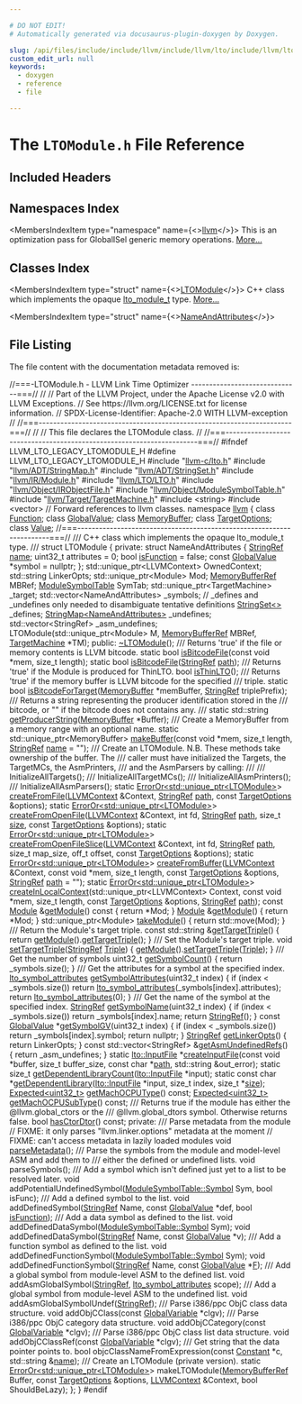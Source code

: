 ```yaml
---

# DO NOT EDIT!
# Automatically generated via docusaurus-plugin-doxygen by Doxygen.

slug: /api/files/include/include/llvm/include/llvm/lto/include/llvm/lto/legacy/ltomodule-h
custom_edit_url: null
keywords:
  - doxygen
  - reference
  - file

---
```





# The `LTOModule.h` File Reference

<DoxygenPage pluginConfig={pluginConfig}>



## Included Headers

<IncludesList>
<IncludesListItem
  filePath="llvm-c/lto.h"
  permalink="/docs/api/files/include/include/llvm-c/lto-h"
  isLocal="true" />
<IncludesListItem
  filePath="llvm/ADT/StringMap.h"
  permalink="/docs/api/files/include/include/llvm/include/llvm/adt/stringmap-h"
  isLocal="true" />
<IncludesListItem
  filePath="llvm/ADT/StringSet.h"
  permalink="/docs/api/files/include/include/llvm/include/llvm/adt/stringset-h"
  isLocal="true" />
<IncludesListItem
  filePath="llvm/IR/Module.h"
  permalink="/docs/api/files/include/include/llvm/include/llvm/ir/module-h"
  isLocal="true" />
<IncludesListItem
  filePath="llvm/LTO/LTO.h"
  permalink="/docs/api/files/include/include/llvm/include/llvm/lto/lto-h"
  isLocal="true" />
<IncludesListItem
  filePath="llvm/Object/IRObjectFile.h"
  permalink="/docs/api/files/include/include/llvm/include/llvm/object/irobjectfile-h"
  isLocal="true" />
<IncludesListItem
  filePath="llvm/Object/ModuleSymbolTable.h"
  permalink="/docs/api/files/include/include/llvm/include/llvm/object/modulesymboltable-h"
  isLocal="true" />
<IncludesListItem
  filePath="llvm/Target/TargetMachine.h"
  permalink="/docs/api/files/include/include/llvm/include/llvm/target/targetmachine-h"
  isLocal="true" />
<IncludesListItem
  filePath="string"
  permalink=""
  isLocal="false" />
<IncludesListItem
  filePath="vector"
  permalink=""
  isLocal="false" />
</IncludesList>

## Namespaces Index

<MembersIndex>

<MembersIndexItem
  type="namespace"
  name={<><a href="/docs/api/namespaces/llvm">llvm</a></>}>
This is an optimization pass for GlobalISel generic memory operations. <a href="/docs/api/namespaces/llvm/#details">More...</a>
</MembersIndexItem>

</MembersIndex>

## Classes Index

<MembersIndex>

<MembersIndexItem
  type="struct"
  name={<><a href="/docs/api/structs/llvm/ltomodule">LTOModule</a></>}>
C++ class which implements the opaque <a href="/docs/api/groups/llvmclto/#ga3ce415fd9e8109d4835461c6de1b9d82">lto&#95;module&#95;t</a> type. <a href="/docs/api/structs/llvm/ltomodule/#details">More...</a>
</MembersIndexItem>

<MembersIndexItem
  type="struct"
  name={<><a href="/docs/api/structs/llvm/ltomodule/nameandattributes">NameAndAttributes</a></>}>
</MembersIndexItem>

</MembersIndex>


## File Listing

The file content with the documentation metadata removed is:

<ProgramListing>

<Link id="l00001" /><CodeLine lineNumber="1"><Highlight kind="comment">//===-LTOModule.h - LLVM Link Time Optimizer ------------------------------===//</Highlight><Highlight kind="normal"></Highlight></CodeLine>
<Link id="l00002" /><CodeLine lineNumber="2"><Highlight kind="normal"></Highlight><Highlight kind="comment">//</Highlight><Highlight kind="normal"></Highlight></CodeLine>
<Link id="l00003" /><CodeLine lineNumber="3"><Highlight kind="normal"></Highlight><Highlight kind="comment">// Part of the LLVM Project, under the Apache License v2.0 with LLVM Exceptions.</Highlight><Highlight kind="normal"></Highlight></CodeLine>
<Link id="l00004" /><CodeLine lineNumber="4"><Highlight kind="normal"></Highlight><Highlight kind="comment">// See https://llvm.org/LICENSE.txt for license information.</Highlight><Highlight kind="normal"></Highlight></CodeLine>
<Link id="l00005" /><CodeLine lineNumber="5"><Highlight kind="normal"></Highlight><Highlight kind="comment">// SPDX-License-Identifier: Apache-2.0 WITH LLVM-exception</Highlight><Highlight kind="normal"></Highlight></CodeLine>
<Link id="l00006" /><CodeLine lineNumber="6"><Highlight kind="normal"></Highlight><Highlight kind="comment">//</Highlight><Highlight kind="normal"></Highlight></CodeLine>
<Link id="l00007" /><CodeLine lineNumber="7"><Highlight kind="normal"></Highlight><Highlight kind="comment">//===----------------------------------------------------------------------===//</Highlight><Highlight kind="normal"></Highlight></CodeLine>
<Link id="l00008" /><CodeLine lineNumber="8"><Highlight kind="normal"></Highlight><Highlight kind="comment">//</Highlight><Highlight kind="normal"></Highlight></CodeLine>
<Link id="l00009" /><CodeLine lineNumber="9"><Highlight kind="normal"></Highlight><Highlight kind="comment">// This file declares the LTOModule class.</Highlight><Highlight kind="normal"></Highlight></CodeLine>
<Link id="l00010" /><CodeLine lineNumber="10"><Highlight kind="normal"></Highlight><Highlight kind="comment">//</Highlight><Highlight kind="normal"></Highlight></CodeLine>
<Link id="l00011" /><CodeLine lineNumber="11"><Highlight kind="normal"></Highlight><Highlight kind="comment">//===----------------------------------------------------------------------===//</Highlight><Highlight kind="normal"></Highlight></CodeLine>
<Link id="l00012" /><CodeLine lineNumber="12"><Highlight kind="normal"></Highlight></CodeLine>
<Link id="l00013" /><CodeLine lineNumber="13"><Highlight kind="normal"></Highlight><Highlight kind="preprocessor">#ifndef LLVM&#95;LTO&#95;LEGACY&#95;LTOMODULE&#95;H</Highlight><Highlight kind="normal"></Highlight></CodeLine>
<Link id="l00014" /><CodeLine lineNumber="14"><Highlight kind="normal"></Highlight><Highlight kind="preprocessor">#define LLVM&#95;LTO&#95;LEGACY&#95;LTOMODULE&#95;H</Highlight><Highlight kind="normal"></Highlight></CodeLine>
<Link id="l00015" /><CodeLine lineNumber="15"><Highlight kind="normal"></Highlight></CodeLine>
<Link id="l00016" /><CodeLine lineNumber="16"><Highlight kind="normal"></Highlight><Highlight kind="preprocessor">#include &quot;<a href="/docs/api/files/include/include/llvm-c/lto-h">llvm-c/lto.h</a>&quot;</Highlight><Highlight kind="normal"></Highlight></CodeLine>
<Link id="l00017" /><CodeLine lineNumber="17"><Highlight kind="normal"></Highlight><Highlight kind="preprocessor">#include &quot;<a href="/docs/api/files/include/include/llvm/include/llvm/adt/stringmap-h">llvm/ADT/StringMap.h</a>&quot;</Highlight><Highlight kind="normal"></Highlight></CodeLine>
<Link id="l00018" /><CodeLine lineNumber="18"><Highlight kind="normal"></Highlight><Highlight kind="preprocessor">#include &quot;<a href="/docs/api/files/include/include/llvm/include/llvm/adt/stringset-h">llvm/ADT/StringSet.h</a>&quot;</Highlight><Highlight kind="normal"></Highlight></CodeLine>
<Link id="l00019" /><CodeLine lineNumber="19"><Highlight kind="normal"></Highlight><Highlight kind="preprocessor">#include &quot;<a href="/docs/api/files/include/include/llvm/include/llvm/ir/module-h">llvm/IR/Module.h</a>&quot;</Highlight><Highlight kind="normal"></Highlight></CodeLine>
<Link id="l00020" /><CodeLine lineNumber="20"><Highlight kind="normal"></Highlight><Highlight kind="preprocessor">#include &quot;<a href="/docs/api/files/include/include/llvm/include/llvm/lto/lto-h">llvm/LTO/LTO.h</a>&quot;</Highlight><Highlight kind="normal"></Highlight></CodeLine>
<Link id="l00021" /><CodeLine lineNumber="21"><Highlight kind="normal"></Highlight><Highlight kind="preprocessor">#include &quot;<a href="/docs/api/files/include/include/llvm/include/llvm/object/irobjectfile-h">llvm/Object/IRObjectFile.h</a>&quot;</Highlight><Highlight kind="normal"></Highlight></CodeLine>
<Link id="l00022" /><CodeLine lineNumber="22"><Highlight kind="normal"></Highlight><Highlight kind="preprocessor">#include &quot;<a href="/docs/api/files/include/include/llvm/include/llvm/object/modulesymboltable-h">llvm/Object/ModuleSymbolTable.h</a>&quot;</Highlight><Highlight kind="normal"></Highlight></CodeLine>
<Link id="l00023" /><CodeLine lineNumber="23"><Highlight kind="normal"></Highlight><Highlight kind="preprocessor">#include &quot;<a href="/docs/api/files/include/include/llvm/include/llvm/target/targetmachine-h">llvm/Target/TargetMachine.h</a>&quot;</Highlight><Highlight kind="normal"></Highlight></CodeLine>
<Link id="l00024" /><CodeLine lineNumber="24"><Highlight kind="normal"></Highlight><Highlight kind="preprocessor">#include &lt;string&gt;</Highlight><Highlight kind="normal"></Highlight></CodeLine>
<Link id="l00025" /><CodeLine lineNumber="25"><Highlight kind="normal"></Highlight><Highlight kind="preprocessor">#include &lt;vector&gt;</Highlight><Highlight kind="normal"></Highlight></CodeLine>
<Link id="l00026" /><CodeLine lineNumber="26"><Highlight kind="normal"></Highlight></CodeLine>
<Link id="l00027" /><CodeLine lineNumber="27"><Highlight kind="normal"></Highlight><Highlight kind="comment">// Forward references to llvm classes.</Highlight><Highlight kind="normal"></Highlight></CodeLine>
<Link id="l00028" /><CodeLine lineNumber="28"><Highlight kind="normal"></Highlight><Highlight kind="keyword">namespace </Highlight><Highlight kind="normal"><a href="/docs/api/namespaces/llvm">llvm</a> &#123;</Highlight></CodeLine>
<Link id="l00029" /><CodeLine lineNumber="29"><Highlight kind="normal">  </Highlight><Highlight kind="keyword">class </Highlight><Highlight kind="normal"><a href="/docs/api/classes/llvm/function">Function</a>;</Highlight></CodeLine>
<Link id="l00030" /><CodeLine lineNumber="30"><Highlight kind="normal">  </Highlight><Highlight kind="keyword">class </Highlight><Highlight kind="normal"><a href="/docs/api/classes/llvm/globalvalue">GlobalValue</a>;</Highlight></CodeLine>
<Link id="l00031" /><CodeLine lineNumber="31"><Highlight kind="normal">  </Highlight><Highlight kind="keyword">class </Highlight><Highlight kind="normal"><a href="/docs/api/classes/llvm/memorybuffer">MemoryBuffer</a>;</Highlight></CodeLine>
<Link id="l00032" /><CodeLine lineNumber="32"><Highlight kind="normal">  </Highlight><Highlight kind="keyword">class </Highlight><Highlight kind="normal"><a href="/docs/api/classes/llvm/targetoptions">TargetOptions</a>;</Highlight></CodeLine>
<Link id="l00033" /><CodeLine lineNumber="33"><Highlight kind="normal">  </Highlight><Highlight kind="keyword">class </Highlight><Highlight kind="normal"><a href="/docs/api/classes/llvm/value">Value</a>;</Highlight></CodeLine>
<Link id="l00034" /><CodeLine lineNumber="34"><Highlight kind="normal"></Highlight></CodeLine>
<Link id="l00035" /><CodeLine lineNumber="35"><Highlight kind="normal"></Highlight><Highlight kind="comment">//===----------------------------------------------------------------------===//</Highlight><Highlight kind="comment"></Highlight></CodeLine>
<Link id="l00036" /><CodeLine lineNumber="36"><Highlight kind="comment">/// C++ class which implements the opaque lto&#95;module&#95;t type.</Highlight></CodeLine>
<Link id="l00037" /><CodeLine lineNumber="37"><Highlight kind="comment">///</Highlight><Highlight kind="normal"></Highlight></CodeLine>
<Link id="l00038" /><CodeLine lineNumber="38" lineLink="/docs/api/structs/llvm/ltomodule"><Highlight kind="normal"></Highlight><Highlight kind="keyword">struct </Highlight><Highlight kind="normal">LTOModule &#123;</Highlight></CodeLine>
<Link id="l00039" /><CodeLine lineNumber="39"><Highlight kind="normal"></Highlight><Highlight kind="keyword">private</Highlight><Highlight kind="normal">:</Highlight></CodeLine>
<Link id="l00040" /><CodeLine lineNumber="40"><Highlight kind="normal">  </Highlight><Highlight kind="keyword">struct </Highlight><Highlight kind="normal">NameAndAttributes &#123;</Highlight></CodeLine>
<Link id="l00041" /><CodeLine lineNumber="41"><Highlight kind="normal">    <a href="/docs/api/classes/llvm/stringref">StringRef</a> <a href="/docs/api/files/lib/lib/target/lib/target/aarch64/smeabipass-cpp/#a8f8f80d37794cde9472343e4487ba3eb">name</a>;</Highlight></CodeLine>
<Link id="l00042" /><CodeLine lineNumber="42"><Highlight kind="normal">    uint32&#95;t           attributes = 0;</Highlight></CodeLine>
<Link id="l00043" /><CodeLine lineNumber="43"><Highlight kind="normal">    </Highlight><Highlight kind="keywordtype">bool</Highlight><Highlight kind="normal">               <a href="/docs/api/files/lib/lib/codegen/lib/codegen/selectiondag/selectiondagbuilder-cpp/#aa5423d2fba2a995d71e3294b14a19bbc">isFunction</a> = </Highlight><Highlight kind="keyword">false</Highlight><Highlight kind="normal">;</Highlight></CodeLine>
<Link id="l00044" /><CodeLine lineNumber="44"><Highlight kind="normal">    </Highlight><Highlight kind="keyword">const</Highlight><Highlight kind="normal"> <a href="/docs/api/classes/llvm/globalvalue">GlobalValue</a> &#42;symbol = </Highlight><Highlight kind="keyword">nullptr</Highlight><Highlight kind="normal">;</Highlight></CodeLine>
<Link id="l00045" /><CodeLine lineNumber="45"><Highlight kind="normal">  &#125;;</Highlight></CodeLine>
<Link id="l00046" /><CodeLine lineNumber="46"><Highlight kind="normal"></Highlight></CodeLine>
<Link id="l00047" /><CodeLine lineNumber="47"><Highlight kind="normal">  std::unique&#95;ptr&lt;LLVMContext&gt; OwnedContext;</Highlight></CodeLine>
<Link id="l00048" /><CodeLine lineNumber="48"><Highlight kind="normal"></Highlight></CodeLine>
<Link id="l00049" /><CodeLine lineNumber="49"><Highlight kind="normal">  std::string LinkerOpts;</Highlight></CodeLine>
<Link id="l00050" /><CodeLine lineNumber="50"><Highlight kind="normal"></Highlight></CodeLine>
<Link id="l00051" /><CodeLine lineNumber="51"><Highlight kind="normal">  std::unique&#95;ptr&lt;Module&gt; Mod;</Highlight></CodeLine>
<Link id="l00052" /><CodeLine lineNumber="52"><Highlight kind="normal">  <a href="/docs/api/classes/llvm/memorybufferref">MemoryBufferRef</a> MBRef;</Highlight></CodeLine>
<Link id="l00053" /><CodeLine lineNumber="53"><Highlight kind="normal">  <a href="/docs/api/classes/llvm/modulesymboltable">ModuleSymbolTable</a> SymTab;</Highlight></CodeLine>
<Link id="l00054" /><CodeLine lineNumber="54"><Highlight kind="normal">  std::unique&#95;ptr&lt;TargetMachine&gt; &#95;target;</Highlight></CodeLine>
<Link id="l00055" /><CodeLine lineNumber="55"><Highlight kind="normal">  std::vector&lt;NameAndAttributes&gt; &#95;symbols;</Highlight></CodeLine>
<Link id="l00056" /><CodeLine lineNumber="56"><Highlight kind="normal"></Highlight></CodeLine>
<Link id="l00057" /><CodeLine lineNumber="57"><Highlight kind="normal">  </Highlight><Highlight kind="comment">// &#95;defines and &#95;undefines only needed to disambiguate tentative definitions</Highlight><Highlight kind="normal"></Highlight></CodeLine>
<Link id="l00058" /><CodeLine lineNumber="58"><Highlight kind="normal">  <a href="/docs/api/classes/llvm/stringset">StringSet&lt;&gt;</a>                             &#95;defines;</Highlight></CodeLine>
<Link id="l00059" /><CodeLine lineNumber="59"><Highlight kind="normal">  <a href="/docs/api/classes/llvm/stringmap">StringMap&lt;NameAndAttributes&gt;</a> &#95;undefines;</Highlight></CodeLine>
<Link id="l00060" /><CodeLine lineNumber="60"><Highlight kind="normal">  std::vector&lt;StringRef&gt; &#95;asm&#95;undefines;</Highlight></CodeLine>
<Link id="l00061" /><CodeLine lineNumber="61"><Highlight kind="normal"></Highlight></CodeLine>
<Link id="l00062" /><CodeLine lineNumber="62"><Highlight kind="normal">  LTOModule(std::unique&#95;ptr&lt;Module&gt; M, <a href="/docs/api/classes/llvm/memorybufferref">MemoryBufferRef</a> MBRef,</Highlight></CodeLine>
<Link id="l00063" /><CodeLine lineNumber="63"><Highlight kind="normal">            <a href="/docs/api/classes/llvm/targetmachine">TargetMachine</a> &#42;TM);</Highlight></CodeLine>
<Link id="l00064" /><CodeLine lineNumber="64"><Highlight kind="normal"></Highlight></CodeLine>
<Link id="l00065" /><CodeLine lineNumber="65"><Highlight kind="normal"></Highlight><Highlight kind="keyword">public</Highlight><Highlight kind="normal">:</Highlight></CodeLine>
<Link id="l00066" /><CodeLine lineNumber="66" lineLink="/docs/api/structs/llvm/ltomodule/#acacfc05f60d5fb8b67833cca46725781"><Highlight kind="normal">  <a href="/docs/api/structs/llvm/ltomodule/#acacfc05f60d5fb8b67833cca46725781">~LTOModule</a>();</Highlight></CodeLine>
<Link id="l00067" /><CodeLine lineNumber="67"><Highlight kind="normal"></Highlight><Highlight kind="comment"></Highlight></CodeLine>
<Link id="l00068" /><CodeLine lineNumber="68"><Highlight kind="comment">  /// Returns &#39;true&#39; if the file or memory contents is LLVM bitcode.</Highlight><Highlight kind="normal"></Highlight></CodeLine>
<Link id="l00069" /><CodeLine lineNumber="69"><Highlight kind="normal">  </Highlight><Highlight kind="keyword">static</Highlight><Highlight kind="normal"> </Highlight><Highlight kind="keywordtype">bool</Highlight><Highlight kind="normal"> <a href="/docs/api/structs/llvm/ltomodule/#a18c6d81a89ce7251370098d5fca14eed">isBitcodeFile</a>(</Highlight><Highlight kind="keyword">const</Highlight><Highlight kind="normal"> </Highlight><Highlight kind="keywordtype">void</Highlight><Highlight kind="normal"> &#42;mem, </Highlight><Highlight kind="keywordtype">size&#95;t</Highlight><Highlight kind="normal"> length);</Highlight></CodeLine>
<Link id="l00070" /><CodeLine lineNumber="70"><Highlight kind="normal">  </Highlight><Highlight kind="keyword">static</Highlight><Highlight kind="normal"> </Highlight><Highlight kind="keywordtype">bool</Highlight><Highlight kind="normal"> <a href="/docs/api/structs/llvm/ltomodule/#a18c6d81a89ce7251370098d5fca14eed">isBitcodeFile</a>(<a href="/docs/api/classes/llvm/stringref">StringRef</a> <a href="/docs/api/namespaces/llvm/sys/path">path</a>);</Highlight></CodeLine>
<Link id="l00071" /><CodeLine lineNumber="71"><Highlight kind="normal"></Highlight><Highlight kind="comment"></Highlight></CodeLine>
<Link id="l00072" /><CodeLine lineNumber="72"><Highlight kind="comment">  /// Returns &#39;true&#39; if the Module is produced for ThinLTO.</Highlight><Highlight kind="normal"></Highlight></CodeLine>
<Link id="l00073" /><CodeLine lineNumber="73"><Highlight kind="normal">  </Highlight><Highlight kind="keywordtype">bool</Highlight><Highlight kind="normal"> <a href="/docs/api/structs/llvm/ltomodule/#ab964fda761f8e809e05594be65356fcb">isThinLTO</a>();</Highlight></CodeLine>
<Link id="l00074" /><CodeLine lineNumber="74"><Highlight kind="normal"></Highlight><Highlight kind="comment"></Highlight></CodeLine>
<Link id="l00075" /><CodeLine lineNumber="75"><Highlight kind="comment">  /// Returns &#39;true&#39; if the memory buffer is LLVM bitcode for the specified</Highlight></CodeLine>
<Link id="l00076" /><CodeLine lineNumber="76"><Highlight kind="comment">  /// triple.</Highlight><Highlight kind="normal"></Highlight></CodeLine>
<Link id="l00077" /><CodeLine lineNumber="77"><Highlight kind="normal">  </Highlight><Highlight kind="keyword">static</Highlight><Highlight kind="normal"> </Highlight><Highlight kind="keywordtype">bool</Highlight><Highlight kind="normal"> <a href="/docs/api/structs/llvm/ltomodule/#aa9588be24002d2f7603334d8dd1846e7">isBitcodeForTarget</a>(<a href="/docs/api/classes/llvm/memorybuffer">MemoryBuffer</a> &#42;memBuffer,</Highlight></CodeLine>
<Link id="l00078" /><CodeLine lineNumber="78"><Highlight kind="normal">                                 <a href="/docs/api/classes/llvm/stringref">StringRef</a> triplePrefix);</Highlight></CodeLine>
<Link id="l00079" /><CodeLine lineNumber="79"><Highlight kind="normal"></Highlight><Highlight kind="comment"></Highlight></CodeLine>
<Link id="l00080" /><CodeLine lineNumber="80"><Highlight kind="comment">  /// Returns a string representing the producer identification stored in the</Highlight></CodeLine>
<Link id="l00081" /><CodeLine lineNumber="81"><Highlight kind="comment">  /// bitcode, or &quot;&quot; if the bitcode does not contains any.</Highlight></CodeLine>
<Link id="l00082" /><CodeLine lineNumber="82"><Highlight kind="comment">  ///</Highlight><Highlight kind="normal"></Highlight></CodeLine>
<Link id="l00083" /><CodeLine lineNumber="83"><Highlight kind="normal">  </Highlight><Highlight kind="keyword">static</Highlight><Highlight kind="normal"> std::string <a href="/docs/api/structs/llvm/ltomodule/#a969833caa131b8a26c7b12bf917294a7">getProducerString</a>(<a href="/docs/api/classes/llvm/memorybuffer">MemoryBuffer</a> &#42;Buffer);</Highlight></CodeLine>
<Link id="l00084" /><CodeLine lineNumber="84"><Highlight kind="normal"></Highlight><Highlight kind="comment"></Highlight></CodeLine>
<Link id="l00085" /><CodeLine lineNumber="85"><Highlight kind="comment">  /// Create a MemoryBuffer from a memory range with an optional name.</Highlight><Highlight kind="normal"></Highlight></CodeLine>
<Link id="l00086" /><CodeLine lineNumber="86"><Highlight kind="normal">  </Highlight><Highlight kind="keyword">static</Highlight><Highlight kind="normal"> std::unique&#95;ptr&lt;MemoryBuffer&gt;</Highlight></CodeLine>
<Link id="l00087" /><CodeLine lineNumber="87"><Highlight kind="normal">  <a href="/docs/api/structs/llvm/ltomodule/#a506f8e95d7b36007cf41322e49e3668c">makeBuffer</a>(</Highlight><Highlight kind="keyword">const</Highlight><Highlight kind="normal"> </Highlight><Highlight kind="keywordtype">void</Highlight><Highlight kind="normal"> &#42;mem, </Highlight><Highlight kind="keywordtype">size&#95;t</Highlight><Highlight kind="normal"> length, <a href="/docs/api/classes/llvm/stringref">StringRef</a> <a href="/docs/api/files/lib/lib/target/lib/target/aarch64/smeabipass-cpp/#a8f8f80d37794cde9472343e4487ba3eb">name</a> = </Highlight><Highlight kind="stringliteral">&quot;&quot;</Highlight><Highlight kind="normal">);</Highlight></CodeLine>
<Link id="l00088" /><CodeLine lineNumber="88"><Highlight kind="normal"></Highlight><Highlight kind="comment"></Highlight></CodeLine>
<Link id="l00089" /><CodeLine lineNumber="89"><Highlight kind="comment">  /// Create an LTOModule. N.B. These methods take ownership of the buffer. The</Highlight></CodeLine>
<Link id="l00090" /><CodeLine lineNumber="90"><Highlight kind="comment">  /// caller must have initialized the Targets, the TargetMCs, the AsmPrinters,</Highlight></CodeLine>
<Link id="l00091" /><CodeLine lineNumber="91"><Highlight kind="comment">  /// and the AsmParsers by calling:</Highlight></CodeLine>
<Link id="l00092" /><CodeLine lineNumber="92"><Highlight kind="comment">  ///</Highlight></CodeLine>
<Link id="l00093" /><CodeLine lineNumber="93"><Highlight kind="comment">  /// InitializeAllTargets();</Highlight></CodeLine>
<Link id="l00094" /><CodeLine lineNumber="94"><Highlight kind="comment">  /// InitializeAllTargetMCs();</Highlight></CodeLine>
<Link id="l00095" /><CodeLine lineNumber="95"><Highlight kind="comment">  /// InitializeAllAsmPrinters();</Highlight></CodeLine>
<Link id="l00096" /><CodeLine lineNumber="96"><Highlight kind="comment">  /// InitializeAllAsmParsers();</Highlight><Highlight kind="normal"></Highlight></CodeLine>
<Link id="l00097" /><CodeLine lineNumber="97"><Highlight kind="normal">  </Highlight><Highlight kind="keyword">static</Highlight><Highlight kind="normal"> <a href="/docs/api/classes/llvm/erroror">ErrorOr&lt;std::unique&#95;ptr&lt;LTOModule&gt;</a>&gt;</Highlight></CodeLine>
<Link id="l00098" /><CodeLine lineNumber="98"><Highlight kind="normal">  <a href="/docs/api/structs/llvm/ltomodule/#a18b55d565c6a0be0a063486e7c905cef">createFromFile</a>(<a href="/docs/api/classes/llvm/llvmcontext">LLVMContext</a> &amp;Context, <a href="/docs/api/classes/llvm/stringref">StringRef</a> <a href="/docs/api/namespaces/llvm/sys/path">path</a>,</Highlight></CodeLine>
<Link id="l00099" /><CodeLine lineNumber="99"><Highlight kind="normal">                 </Highlight><Highlight kind="keyword">const</Highlight><Highlight kind="normal"> <a href="/docs/api/classes/llvm/targetoptions">TargetOptions</a> &amp;options);</Highlight></CodeLine>
<Link id="l00100" /><CodeLine lineNumber="100"><Highlight kind="normal">  </Highlight><Highlight kind="keyword">static</Highlight><Highlight kind="normal"> <a href="/docs/api/classes/llvm/erroror">ErrorOr&lt;std::unique&#95;ptr&lt;LTOModule&gt;</a>&gt;</Highlight></CodeLine>
<Link id="l00101" /><CodeLine lineNumber="101"><Highlight kind="normal">  <a href="/docs/api/structs/llvm/ltomodule/#ac383862a346c848f70b41e072d1e0640">createFromOpenFile</a>(<a href="/docs/api/classes/llvm/llvmcontext">LLVMContext</a> &amp;Context, </Highlight><Highlight kind="keywordtype">int</Highlight><Highlight kind="normal"> fd, <a href="/docs/api/classes/llvm/stringref">StringRef</a> <a href="/docs/api/namespaces/llvm/sys/path">path</a>, </Highlight><Highlight kind="keywordtype">size&#95;t</Highlight><Highlight kind="normal"> <a href="/docs/api/namespaces/llvm/#a10f3d955592ae2bc745f57e5b48ae115">size</a>,</Highlight></CodeLine>
<Link id="l00102" /><CodeLine lineNumber="102"><Highlight kind="normal">                     </Highlight><Highlight kind="keyword">const</Highlight><Highlight kind="normal"> <a href="/docs/api/classes/llvm/targetoptions">TargetOptions</a> &amp;options);</Highlight></CodeLine>
<Link id="l00103" /><CodeLine lineNumber="103"><Highlight kind="normal">  </Highlight><Highlight kind="keyword">static</Highlight><Highlight kind="normal"> <a href="/docs/api/classes/llvm/erroror">ErrorOr&lt;std::unique&#95;ptr&lt;LTOModule&gt;</a>&gt;</Highlight></CodeLine>
<Link id="l00104" /><CodeLine lineNumber="104"><Highlight kind="normal">  <a href="/docs/api/structs/llvm/ltomodule/#a8c515c45d2e7357a98e076263ff9ee68">createFromOpenFileSlice</a>(<a href="/docs/api/classes/llvm/llvmcontext">LLVMContext</a> &amp;Context, </Highlight><Highlight kind="keywordtype">int</Highlight><Highlight kind="normal"> fd, <a href="/docs/api/classes/llvm/stringref">StringRef</a> <a href="/docs/api/namespaces/llvm/sys/path">path</a>,</Highlight></CodeLine>
<Link id="l00105" /><CodeLine lineNumber="105"><Highlight kind="normal">                          </Highlight><Highlight kind="keywordtype">size&#95;t</Highlight><Highlight kind="normal"> map&#95;size, off&#95;t offset,</Highlight></CodeLine>
<Link id="l00106" /><CodeLine lineNumber="106"><Highlight kind="normal">                          </Highlight><Highlight kind="keyword">const</Highlight><Highlight kind="normal"> <a href="/docs/api/classes/llvm/targetoptions">TargetOptions</a> &amp;options);</Highlight></CodeLine>
<Link id="l00107" /><CodeLine lineNumber="107"><Highlight kind="normal">  </Highlight><Highlight kind="keyword">static</Highlight><Highlight kind="normal"> <a href="/docs/api/classes/llvm/erroror">ErrorOr&lt;std::unique&#95;ptr&lt;LTOModule&gt;</a>&gt;</Highlight></CodeLine>
<Link id="l00108" /><CodeLine lineNumber="108"><Highlight kind="normal">  <a href="/docs/api/structs/llvm/ltomodule/#ac654f1701db5c53497b5f6be01ca071c">createFromBuffer</a>(<a href="/docs/api/classes/llvm/llvmcontext">LLVMContext</a> &amp;Context, </Highlight><Highlight kind="keyword">const</Highlight><Highlight kind="normal"> </Highlight><Highlight kind="keywordtype">void</Highlight><Highlight kind="normal"> &#42;mem, </Highlight><Highlight kind="keywordtype">size&#95;t</Highlight><Highlight kind="normal"> length,</Highlight></CodeLine>
<Link id="l00109" /><CodeLine lineNumber="109"><Highlight kind="normal">                   </Highlight><Highlight kind="keyword">const</Highlight><Highlight kind="normal"> <a href="/docs/api/classes/llvm/targetoptions">TargetOptions</a> &amp;options, <a href="/docs/api/classes/llvm/stringref">StringRef</a> <a href="/docs/api/namespaces/llvm/sys/path">path</a> = </Highlight><Highlight kind="stringliteral">&quot;&quot;</Highlight><Highlight kind="normal">);</Highlight></CodeLine>
<Link id="l00110" /><CodeLine lineNumber="110"><Highlight kind="normal">  </Highlight><Highlight kind="keyword">static</Highlight><Highlight kind="normal"> <a href="/docs/api/classes/llvm/erroror">ErrorOr&lt;std::unique&#95;ptr&lt;LTOModule&gt;</a>&gt;</Highlight></CodeLine>
<Link id="l00111" /><CodeLine lineNumber="111"><Highlight kind="normal">  <a href="/docs/api/structs/llvm/ltomodule/#ac3a485d28656a0ed1c916b7e81e554a5">createInLocalContext</a>(std::unique&#95;ptr&lt;LLVMContext&gt; Context, </Highlight><Highlight kind="keyword">const</Highlight><Highlight kind="normal"> </Highlight><Highlight kind="keywordtype">void</Highlight><Highlight kind="normal"> &#42;mem,</Highlight></CodeLine>
<Link id="l00112" /><CodeLine lineNumber="112"><Highlight kind="normal">                       </Highlight><Highlight kind="keywordtype">size&#95;t</Highlight><Highlight kind="normal"> length, </Highlight><Highlight kind="keyword">const</Highlight><Highlight kind="normal"> <a href="/docs/api/classes/llvm/targetoptions">TargetOptions</a> &amp;options,</Highlight></CodeLine>
<Link id="l00113" /><CodeLine lineNumber="113"><Highlight kind="normal">                       <a href="/docs/api/classes/llvm/stringref">StringRef</a> <a href="/docs/api/namespaces/llvm/sys/path">path</a>);</Highlight></CodeLine>
<Link id="l00114" /><CodeLine lineNumber="114"><Highlight kind="normal"></Highlight></CodeLine>
<Link id="l00115" /><CodeLine lineNumber="115" lineLink="/docs/api/structs/llvm/ltomodule/#a84bc6618913410ea115a1e23414eacc9"><Highlight kind="normal">  </Highlight><Highlight kind="keyword">const</Highlight><Highlight kind="normal"> <a href="/docs/api/classes/llvm/module">Module</a> &amp;<a href="/docs/api/structs/llvm/ltomodule/#a84bc6618913410ea115a1e23414eacc9">getModule</a>()</Highlight><Highlight kind="keyword"> const </Highlight><Highlight kind="normal">&#123; </Highlight><Highlight kind="keywordflow">return</Highlight><Highlight kind="normal"> &#42;Mod; &#125;</Highlight></CodeLine>
<Link id="l00116" /><CodeLine lineNumber="116" lineLink="/docs/api/structs/llvm/ltomodule/#a7291987ecaffe5c34063c0df8af7a236"><Highlight kind="normal">  <a href="/docs/api/classes/llvm/module">Module</a> &amp;<a href="/docs/api/structs/llvm/ltomodule/#a7291987ecaffe5c34063c0df8af7a236">getModule</a>() &#123; </Highlight><Highlight kind="keywordflow">return</Highlight><Highlight kind="normal"> &#42;Mod; &#125;</Highlight></CodeLine>
<Link id="l00117" /><CodeLine lineNumber="117"><Highlight kind="normal"></Highlight></CodeLine>
<Link id="l00118" /><CodeLine lineNumber="118" lineLink="/docs/api/structs/llvm/ltomodule/#adf79ced4085f3a6f7633ee583e4d8ffd"><Highlight kind="normal">  std::unique&#95;ptr&lt;Module&gt; <a href="/docs/api/structs/llvm/ltomodule/#adf79ced4085f3a6f7633ee583e4d8ffd">takeModule</a>() &#123; </Highlight><Highlight kind="keywordflow">return</Highlight><Highlight kind="normal"> std::move(Mod); &#125;</Highlight></CodeLine>
<Link id="l00119" /><CodeLine lineNumber="119"><Highlight kind="normal"></Highlight><Highlight kind="comment"></Highlight></CodeLine>
<Link id="l00120" /><CodeLine lineNumber="120"><Highlight kind="comment">  /// Return the Module&#39;s target triple.</Highlight><Highlight kind="normal"></Highlight></CodeLine>
<Link id="l00121" /><CodeLine lineNumber="121" lineLink="/docs/api/structs/llvm/ltomodule/#a976ee001cbab0afed3bec6f4a07c6b35"><Highlight kind="normal">  </Highlight><Highlight kind="keyword">const</Highlight><Highlight kind="normal"> std::string &amp;<a href="/docs/api/structs/llvm/ltomodule/#a976ee001cbab0afed3bec6f4a07c6b35">getTargetTriple</a>() &#123;</Highlight></CodeLine>
<Link id="l00122" /><CodeLine lineNumber="122"><Highlight kind="normal">    </Highlight><Highlight kind="keywordflow">return</Highlight><Highlight kind="normal"> <a href="/docs/api/structs/llvm/ltomodule/#a84bc6618913410ea115a1e23414eacc9">getModule</a>().<a href="/docs/api/classes/llvm/module/#a6b882824580b4666f692474ecbae56ad">getTargetTriple</a>();</Highlight></CodeLine>
<Link id="l00123" /><CodeLine lineNumber="123"><Highlight kind="normal">  &#125;</Highlight></CodeLine>
<Link id="l00124" /><CodeLine lineNumber="124"><Highlight kind="normal"></Highlight><Highlight kind="comment"></Highlight></CodeLine>
<Link id="l00125" /><CodeLine lineNumber="125"><Highlight kind="comment">  /// Set the Module&#39;s target triple.</Highlight><Highlight kind="normal"></Highlight></CodeLine>
<Link id="l00126" /><CodeLine lineNumber="126" lineLink="/docs/api/structs/llvm/ltomodule/#aa9d2a4bf9ce9b085e460d172b8d4f267"><Highlight kind="normal">  </Highlight><Highlight kind="keywordtype">void</Highlight><Highlight kind="normal"> <a href="/docs/api/structs/llvm/ltomodule/#aa9d2a4bf9ce9b085e460d172b8d4f267">setTargetTriple</a>(<a href="/docs/api/classes/llvm/stringref">StringRef</a> <a href="/docs/api/classes/llvm/triple">Triple</a>) &#123;</Highlight></CodeLine>
<Link id="l00127" /><CodeLine lineNumber="127"><Highlight kind="normal">    <a href="/docs/api/structs/llvm/ltomodule/#a84bc6618913410ea115a1e23414eacc9">getModule</a>().<a href="/docs/api/classes/llvm/module/#af66bad1510da8a71d20002609d3b4a25">setTargetTriple</a>(<a href="/docs/api/classes/llvm/triple">Triple</a>);</Highlight></CodeLine>
<Link id="l00128" /><CodeLine lineNumber="128"><Highlight kind="normal">  &#125;</Highlight></CodeLine>
<Link id="l00129" /><CodeLine lineNumber="129"><Highlight kind="normal"></Highlight><Highlight kind="comment"></Highlight></CodeLine>
<Link id="l00130" /><CodeLine lineNumber="130"><Highlight kind="comment">  /// Get the number of symbols</Highlight><Highlight kind="normal"></Highlight></CodeLine>
<Link id="l00131" /><CodeLine lineNumber="131" lineLink="/docs/api/structs/llvm/ltomodule/#a5a818ddaa482658cd97ebc18e0b769ee"><Highlight kind="normal">  uint32&#95;t <a href="/docs/api/structs/llvm/ltomodule/#a5a818ddaa482658cd97ebc18e0b769ee">getSymbolCount</a>() &#123;</Highlight></CodeLine>
<Link id="l00132" /><CodeLine lineNumber="132"><Highlight kind="normal">    </Highlight><Highlight kind="keywordflow">return</Highlight><Highlight kind="normal"> &#95;symbols.size();</Highlight></CodeLine>
<Link id="l00133" /><CodeLine lineNumber="133"><Highlight kind="normal">  &#125;</Highlight></CodeLine>
<Link id="l00134" /><CodeLine lineNumber="134"><Highlight kind="normal"></Highlight><Highlight kind="comment"></Highlight></CodeLine>
<Link id="l00135" /><CodeLine lineNumber="135"><Highlight kind="comment">  /// Get the attributes for a symbol at the specified index.</Highlight><Highlight kind="normal"></Highlight></CodeLine>
<Link id="l00136" /><CodeLine lineNumber="136" lineLink="/docs/api/structs/llvm/ltomodule/#a8435f003414113af2894dc7c47a82b69"><Highlight kind="normal">  <a href="/docs/api/groups/llvmclto/#ga913b51e895306793f1c843f1385d6d77">lto&#95;symbol&#95;attributes</a> <a href="/docs/api/structs/llvm/ltomodule/#a8435f003414113af2894dc7c47a82b69">getSymbolAttributes</a>(uint32&#95;t index) &#123;</Highlight></CodeLine>
<Link id="l00137" /><CodeLine lineNumber="137"><Highlight kind="normal">    </Highlight><Highlight kind="keywordflow">if</Highlight><Highlight kind="normal"> (index &lt; &#95;symbols.size())</Highlight></CodeLine>
<Link id="l00138" /><CodeLine lineNumber="138"><Highlight kind="normal">      </Highlight><Highlight kind="keywordflow">return</Highlight><Highlight kind="normal"> <a href="/docs/api/groups/llvmclto/#ga913b51e895306793f1c843f1385d6d77">lto&#95;symbol&#95;attributes</a>(&#95;symbols&#91;index&#93;.attributes);</Highlight></CodeLine>
<Link id="l00139" /><CodeLine lineNumber="139"><Highlight kind="normal">    </Highlight><Highlight kind="keywordflow">return</Highlight><Highlight kind="normal"> <a href="/docs/api/groups/llvmclto/#ga913b51e895306793f1c843f1385d6d77">lto&#95;symbol&#95;attributes</a>(0);</Highlight></CodeLine>
<Link id="l00140" /><CodeLine lineNumber="140"><Highlight kind="normal">  &#125;</Highlight></CodeLine>
<Link id="l00141" /><CodeLine lineNumber="141"><Highlight kind="normal"></Highlight><Highlight kind="comment"></Highlight></CodeLine>
<Link id="l00142" /><CodeLine lineNumber="142"><Highlight kind="comment">  /// Get the name of the symbol at the specified index.</Highlight><Highlight kind="normal"></Highlight></CodeLine>
<Link id="l00143" /><CodeLine lineNumber="143" lineLink="/docs/api/structs/llvm/ltomodule/#a079e365c414eb9083c9bb843b730733a"><Highlight kind="normal">  <a href="/docs/api/classes/llvm/stringref">StringRef</a> <a href="/docs/api/structs/llvm/ltomodule/#a079e365c414eb9083c9bb843b730733a">getSymbolName</a>(uint32&#95;t index) &#123;</Highlight></CodeLine>
<Link id="l00144" /><CodeLine lineNumber="144"><Highlight kind="normal">    </Highlight><Highlight kind="keywordflow">if</Highlight><Highlight kind="normal"> (index &lt; &#95;symbols.size())</Highlight></CodeLine>
<Link id="l00145" /><CodeLine lineNumber="145"><Highlight kind="normal">      </Highlight><Highlight kind="keywordflow">return</Highlight><Highlight kind="normal"> &#95;symbols&#91;index&#93;.name;</Highlight></CodeLine>
<Link id="l00146" /><CodeLine lineNumber="146"><Highlight kind="normal">    </Highlight><Highlight kind="keywordflow">return</Highlight><Highlight kind="normal"> <a href="/docs/api/classes/llvm/stringref">StringRef</a>();</Highlight></CodeLine>
<Link id="l00147" /><CodeLine lineNumber="147"><Highlight kind="normal">  &#125;</Highlight></CodeLine>
<Link id="l00148" /><CodeLine lineNumber="148"><Highlight kind="normal"></Highlight></CodeLine>
<Link id="l00149" /><CodeLine lineNumber="149" lineLink="/docs/api/structs/llvm/ltomodule/#a0ef35f9c45a61d5814205ccd4764c81e"><Highlight kind="normal">  </Highlight><Highlight kind="keyword">const</Highlight><Highlight kind="normal"> <a href="/docs/api/classes/llvm/globalvalue">GlobalValue</a> &#42;<a href="/docs/api/structs/llvm/ltomodule/#a0ef35f9c45a61d5814205ccd4764c81e">getSymbolGV</a>(uint32&#95;t index) &#123;</Highlight></CodeLine>
<Link id="l00150" /><CodeLine lineNumber="150"><Highlight kind="normal">    </Highlight><Highlight kind="keywordflow">if</Highlight><Highlight kind="normal"> (index &lt; &#95;symbols.size())</Highlight></CodeLine>
<Link id="l00151" /><CodeLine lineNumber="151"><Highlight kind="normal">      </Highlight><Highlight kind="keywordflow">return</Highlight><Highlight kind="normal"> &#95;symbols&#91;index&#93;.symbol;</Highlight></CodeLine>
<Link id="l00152" /><CodeLine lineNumber="152"><Highlight kind="normal">    </Highlight><Highlight kind="keywordflow">return</Highlight><Highlight kind="normal"> </Highlight><Highlight kind="keyword">nullptr</Highlight><Highlight kind="normal">;</Highlight></CodeLine>
<Link id="l00153" /><CodeLine lineNumber="153"><Highlight kind="normal">  &#125;</Highlight></CodeLine>
<Link id="l00154" /><CodeLine lineNumber="154"><Highlight kind="normal"></Highlight></CodeLine>
<Link id="l00155" /><CodeLine lineNumber="155" lineLink="/docs/api/structs/llvm/ltomodule/#a96242202c3b6123c2d0667568769a4bc"><Highlight kind="normal">  <a href="/docs/api/classes/llvm/stringref">StringRef</a> <a href="/docs/api/structs/llvm/ltomodule/#a96242202c3b6123c2d0667568769a4bc">getLinkerOpts</a>() &#123; </Highlight><Highlight kind="keywordflow">return</Highlight><Highlight kind="normal"> LinkerOpts; &#125;</Highlight></CodeLine>
<Link id="l00156" /><CodeLine lineNumber="156"><Highlight kind="normal"></Highlight></CodeLine>
<Link id="l00157" /><CodeLine lineNumber="157" lineLink="/docs/api/structs/llvm/ltomodule/#aa94b8688879ac2759a4699928f742621"><Highlight kind="normal">  </Highlight><Highlight kind="keyword">const</Highlight><Highlight kind="normal"> std::vector&lt;StringRef&gt; &amp;<a href="/docs/api/structs/llvm/ltomodule/#aa94b8688879ac2759a4699928f742621">getAsmUndefinedRefs</a>() &#123; </Highlight><Highlight kind="keywordflow">return</Highlight><Highlight kind="normal"> &#95;asm&#95;undefines; &#125;</Highlight></CodeLine>
<Link id="l00158" /><CodeLine lineNumber="158"><Highlight kind="normal"></Highlight></CodeLine>
<Link id="l00159" /><CodeLine lineNumber="159"><Highlight kind="normal">  </Highlight><Highlight kind="keyword">static</Highlight><Highlight kind="normal"> <a href="/docs/api/classes/llvm/lto/inputfile">lto::InputFile</a> &#42;<a href="/docs/api/structs/llvm/ltomodule/#aef913eed42f499b1e6ee98803c1976ab">createInputFile</a>(</Highlight><Highlight kind="keyword">const</Highlight><Highlight kind="normal"> </Highlight><Highlight kind="keywordtype">void</Highlight><Highlight kind="normal"> &#42;buffer, </Highlight><Highlight kind="keywordtype">size&#95;t</Highlight><Highlight kind="normal"> buffer&#95;size,</Highlight></CodeLine>
<Link id="l00160" /><CodeLine lineNumber="160"><Highlight kind="normal">                                         </Highlight><Highlight kind="keyword">const</Highlight><Highlight kind="normal"> </Highlight><Highlight kind="keywordtype">char</Highlight><Highlight kind="normal"> &#42;<a href="/docs/api/namespaces/llvm/sys/path">path</a>, std::string &amp;out&#95;error);</Highlight></CodeLine>
<Link id="l00161" /><CodeLine lineNumber="161"><Highlight kind="normal"></Highlight></CodeLine>
<Link id="l00162" /><CodeLine lineNumber="162"><Highlight kind="normal">  </Highlight><Highlight kind="keyword">static</Highlight><Highlight kind="normal"> </Highlight><Highlight kind="keywordtype">size&#95;t</Highlight><Highlight kind="normal"> <a href="/docs/api/structs/llvm/ltomodule/#a6858921605d9b6ba5665b372b54abb49">getDependentLibraryCount</a>(<a href="/docs/api/classes/llvm/lto/inputfile">lto::InputFile</a> &#42;input);</Highlight></CodeLine>
<Link id="l00163" /><CodeLine lineNumber="163"><Highlight kind="normal"></Highlight></CodeLine>
<Link id="l00164" /><CodeLine lineNumber="164"><Highlight kind="normal">  </Highlight><Highlight kind="keyword">static</Highlight><Highlight kind="normal"> </Highlight><Highlight kind="keyword">const</Highlight><Highlight kind="normal"> </Highlight><Highlight kind="keywordtype">char</Highlight><Highlight kind="normal"> &#42;<a href="/docs/api/structs/llvm/ltomodule/#a83adaf6fa27a4eb8cd83ab05b0e7908b">getDependentLibrary</a>(<a href="/docs/api/classes/llvm/lto/inputfile">lto::InputFile</a> &#42;input, </Highlight><Highlight kind="keywordtype">size&#95;t</Highlight><Highlight kind="normal"> index, </Highlight><Highlight kind="keywordtype">size&#95;t</Highlight><Highlight kind="normal"> &#42;<a href="/docs/api/namespaces/llvm/#a10f3d955592ae2bc745f57e5b48ae115">size</a>);</Highlight></CodeLine>
<Link id="l00165" /><CodeLine lineNumber="165"><Highlight kind="normal"></Highlight></CodeLine>
<Link id="l00166" /><CodeLine lineNumber="166"><Highlight kind="normal">  <a href="/docs/api/classes/llvm/expected">Expected&lt;uint32&#95;t&gt;</a> <a href="/docs/api/structs/llvm/ltomodule/#a425e4a6be6d9a109676728ef875bc20d">getMachOCPUType</a>() </Highlight><Highlight kind="keyword">const</Highlight><Highlight kind="normal">;</Highlight></CodeLine>
<Link id="l00167" /><CodeLine lineNumber="167"><Highlight kind="normal"></Highlight></CodeLine>
<Link id="l00168" /><CodeLine lineNumber="168"><Highlight kind="normal">  <a href="/docs/api/classes/llvm/expected">Expected&lt;uint32&#95;t&gt;</a> <a href="/docs/api/structs/llvm/ltomodule/#ac7758b23ddb6359aa5c47492084e8e7f">getMachOCPUSubType</a>() </Highlight><Highlight kind="keyword">const</Highlight><Highlight kind="normal">;</Highlight></CodeLine>
<Link id="l00169" /><CodeLine lineNumber="169"><Highlight kind="normal"></Highlight><Highlight kind="comment"></Highlight></CodeLine>
<Link id="l00170" /><CodeLine lineNumber="170"><Highlight kind="comment">  /// Returns true if the module has either the @llvm.global&#95;ctors or the</Highlight></CodeLine>
<Link id="l00171" /><CodeLine lineNumber="171"><Highlight kind="comment">  /// @llvm.global&#95;dtors symbol. Otherwise returns false.</Highlight><Highlight kind="normal"></Highlight></CodeLine>
<Link id="l00172" /><CodeLine lineNumber="172"><Highlight kind="normal">  </Highlight><Highlight kind="keywordtype">bool</Highlight><Highlight kind="normal"> <a href="/docs/api/structs/llvm/ltomodule/#a7c3f21d99e539c7a35d2c06cb9396bac">hasCtorDtor</a>() </Highlight><Highlight kind="keyword">const</Highlight><Highlight kind="normal">;</Highlight></CodeLine>
<Link id="l00173" /><CodeLine lineNumber="173"><Highlight kind="normal"></Highlight></CodeLine>
<Link id="l00174" /><CodeLine lineNumber="174"><Highlight kind="normal"></Highlight><Highlight kind="keyword">private</Highlight><Highlight kind="normal">:</Highlight><Highlight kind="comment"></Highlight></CodeLine>
<Link id="l00175" /><CodeLine lineNumber="175"><Highlight kind="comment">  /// Parse metadata from the module</Highlight><Highlight kind="normal"></Highlight></CodeLine>
<Link id="l00176" /><CodeLine lineNumber="176"><Highlight kind="normal">  </Highlight><Highlight kind="comment">// FIXME: it only parses &quot;llvm.linker.options&quot; metadata at the moment</Highlight><Highlight kind="normal"></Highlight></CodeLine>
<Link id="l00177" /><CodeLine lineNumber="177"><Highlight kind="normal">  </Highlight><Highlight kind="comment">// FIXME: can&#39;t access metadata in lazily loaded modules</Highlight><Highlight kind="normal"></Highlight></CodeLine>
<Link id="l00178" /><CodeLine lineNumber="178"><Highlight kind="normal">  </Highlight><Highlight kind="keywordtype">void</Highlight><Highlight kind="normal"> <a href="/docs/api/files/lib/lib/profiledata/sampleprofreader-cpp/#aee16ef63867cb58a1e046d39fb99e49f">parseMetadata</a>();</Highlight></CodeLine>
<Link id="l00179" /><CodeLine lineNumber="179"><Highlight kind="normal"></Highlight><Highlight kind="comment"></Highlight></CodeLine>
<Link id="l00180" /><CodeLine lineNumber="180"><Highlight kind="comment">  /// Parse the symbols from the module and model-level ASM and add them to</Highlight></CodeLine>
<Link id="l00181" /><CodeLine lineNumber="181"><Highlight kind="comment">  /// either the defined or undefined lists.</Highlight><Highlight kind="normal"></Highlight></CodeLine>
<Link id="l00182" /><CodeLine lineNumber="182"><Highlight kind="normal">  </Highlight><Highlight kind="keywordtype">void</Highlight><Highlight kind="normal"> parseSymbols();</Highlight></CodeLine>
<Link id="l00183" /><CodeLine lineNumber="183"><Highlight kind="normal"></Highlight><Highlight kind="comment"></Highlight></CodeLine>
<Link id="l00184" /><CodeLine lineNumber="184"><Highlight kind="comment">  /// Add a symbol which isn&#39;t defined just yet to a list to be resolved later.</Highlight><Highlight kind="normal"></Highlight></CodeLine>
<Link id="l00185" /><CodeLine lineNumber="185"><Highlight kind="normal">  </Highlight><Highlight kind="keywordtype">void</Highlight><Highlight kind="normal"> addPotentialUndefinedSymbol(<a href="/docs/api/classes/llvm/modulesymboltable/#a8ee10b9e113136c4ba54121bc66751c5">ModuleSymbolTable::Symbol</a> Sym,</Highlight></CodeLine>
<Link id="l00186" /><CodeLine lineNumber="186"><Highlight kind="normal">                                   </Highlight><Highlight kind="keywordtype">bool</Highlight><Highlight kind="normal"> isFunc);</Highlight></CodeLine>
<Link id="l00187" /><CodeLine lineNumber="187"><Highlight kind="normal"></Highlight><Highlight kind="comment"></Highlight></CodeLine>
<Link id="l00188" /><CodeLine lineNumber="188"><Highlight kind="comment">  /// Add a defined symbol to the list.</Highlight><Highlight kind="normal"></Highlight></CodeLine>
<Link id="l00189" /><CodeLine lineNumber="189"><Highlight kind="normal">  </Highlight><Highlight kind="keywordtype">void</Highlight><Highlight kind="normal"> addDefinedSymbol(<a href="/docs/api/classes/llvm/stringref">StringRef</a> Name, </Highlight><Highlight kind="keyword">const</Highlight><Highlight kind="normal"> <a href="/docs/api/classes/llvm/globalvalue">GlobalValue</a> &#42;def,</Highlight></CodeLine>
<Link id="l00190" /><CodeLine lineNumber="190"><Highlight kind="normal">                        </Highlight><Highlight kind="keywordtype">bool</Highlight><Highlight kind="normal"> <a href="/docs/api/files/lib/lib/codegen/lib/codegen/selectiondag/selectiondagbuilder-cpp/#aa5423d2fba2a995d71e3294b14a19bbc">isFunction</a>);</Highlight></CodeLine>
<Link id="l00191" /><CodeLine lineNumber="191"><Highlight kind="normal"></Highlight><Highlight kind="comment"></Highlight></CodeLine>
<Link id="l00192" /><CodeLine lineNumber="192"><Highlight kind="comment">  /// Add a data symbol as defined to the list.</Highlight><Highlight kind="normal"></Highlight></CodeLine>
<Link id="l00193" /><CodeLine lineNumber="193"><Highlight kind="normal">  </Highlight><Highlight kind="keywordtype">void</Highlight><Highlight kind="normal"> addDefinedDataSymbol(<a href="/docs/api/classes/llvm/modulesymboltable/#a8ee10b9e113136c4ba54121bc66751c5">ModuleSymbolTable::Symbol</a> Sym);</Highlight></CodeLine>
<Link id="l00194" /><CodeLine lineNumber="194"><Highlight kind="normal">  </Highlight><Highlight kind="keywordtype">void</Highlight><Highlight kind="normal"> addDefinedDataSymbol(<a href="/docs/api/classes/llvm/stringref">StringRef</a> Name, </Highlight><Highlight kind="keyword">const</Highlight><Highlight kind="normal"> <a href="/docs/api/classes/llvm/globalvalue">GlobalValue</a> &#42;v);</Highlight></CodeLine>
<Link id="l00195" /><CodeLine lineNumber="195"><Highlight kind="normal"></Highlight><Highlight kind="comment"></Highlight></CodeLine>
<Link id="l00196" /><CodeLine lineNumber="196"><Highlight kind="comment">  /// Add a function symbol as defined to the list.</Highlight><Highlight kind="normal"></Highlight></CodeLine>
<Link id="l00197" /><CodeLine lineNumber="197"><Highlight kind="normal">  </Highlight><Highlight kind="keywordtype">void</Highlight><Highlight kind="normal"> addDefinedFunctionSymbol(<a href="/docs/api/classes/llvm/modulesymboltable/#a8ee10b9e113136c4ba54121bc66751c5">ModuleSymbolTable::Symbol</a> Sym);</Highlight></CodeLine>
<Link id="l00198" /><CodeLine lineNumber="198"><Highlight kind="normal">  </Highlight><Highlight kind="keywordtype">void</Highlight><Highlight kind="normal"> addDefinedFunctionSymbol(<a href="/docs/api/classes/llvm/stringref">StringRef</a> Name, </Highlight><Highlight kind="keyword">const</Highlight><Highlight kind="normal"> <a href="/docs/api/classes/llvm/globalvalue">GlobalValue</a> &#42;<a href="/docs/api/files/lib/lib/support/md5-cpp/#a96d73bbd7af15cb1fc38c3f4a3bd82e9">F</a>);</Highlight></CodeLine>
<Link id="l00199" /><CodeLine lineNumber="199"><Highlight kind="normal"></Highlight><Highlight kind="comment"></Highlight></CodeLine>
<Link id="l00200" /><CodeLine lineNumber="200"><Highlight kind="comment">  /// Add a global symbol from module-level ASM to the defined list.</Highlight><Highlight kind="normal"></Highlight></CodeLine>
<Link id="l00201" /><CodeLine lineNumber="201"><Highlight kind="normal">  </Highlight><Highlight kind="keywordtype">void</Highlight><Highlight kind="normal"> addAsmGlobalSymbol(<a href="/docs/api/classes/llvm/stringref">StringRef</a>, <a href="/docs/api/groups/llvmclto/#ga913b51e895306793f1c843f1385d6d77">lto&#95;symbol&#95;attributes</a> scope);</Highlight></CodeLine>
<Link id="l00202" /><CodeLine lineNumber="202"><Highlight kind="normal"></Highlight><Highlight kind="comment"></Highlight></CodeLine>
<Link id="l00203" /><CodeLine lineNumber="203"><Highlight kind="comment">  /// Add a global symbol from module-level ASM to the undefined list.</Highlight><Highlight kind="normal"></Highlight></CodeLine>
<Link id="l00204" /><CodeLine lineNumber="204"><Highlight kind="normal">  </Highlight><Highlight kind="keywordtype">void</Highlight><Highlight kind="normal"> addAsmGlobalSymbolUndef(<a href="/docs/api/classes/llvm/stringref">StringRef</a>);</Highlight></CodeLine>
<Link id="l00205" /><CodeLine lineNumber="205"><Highlight kind="normal"></Highlight><Highlight kind="comment"></Highlight></CodeLine>
<Link id="l00206" /><CodeLine lineNumber="206"><Highlight kind="comment">  /// Parse i386/ppc ObjC class data structure.</Highlight><Highlight kind="normal"></Highlight></CodeLine>
<Link id="l00207" /><CodeLine lineNumber="207"><Highlight kind="normal">  </Highlight><Highlight kind="keywordtype">void</Highlight><Highlight kind="normal"> addObjCClass(</Highlight><Highlight kind="keyword">const</Highlight><Highlight kind="normal"> <a href="/docs/api/classes/llvm/globalvariable">GlobalVariable</a> &#42;clgv);</Highlight></CodeLine>
<Link id="l00208" /><CodeLine lineNumber="208"><Highlight kind="normal"></Highlight><Highlight kind="comment"></Highlight></CodeLine>
<Link id="l00209" /><CodeLine lineNumber="209"><Highlight kind="comment">  /// Parse i386/ppc ObjC category data structure.</Highlight><Highlight kind="normal"></Highlight></CodeLine>
<Link id="l00210" /><CodeLine lineNumber="210"><Highlight kind="normal">  </Highlight><Highlight kind="keywordtype">void</Highlight><Highlight kind="normal"> addObjCCategory(</Highlight><Highlight kind="keyword">const</Highlight><Highlight kind="normal"> <a href="/docs/api/classes/llvm/globalvariable">GlobalVariable</a> &#42;clgv);</Highlight></CodeLine>
<Link id="l00211" /><CodeLine lineNumber="211"><Highlight kind="normal"></Highlight><Highlight kind="comment"></Highlight></CodeLine>
<Link id="l00212" /><CodeLine lineNumber="212"><Highlight kind="comment">  /// Parse i386/ppc ObjC class list data structure.</Highlight><Highlight kind="normal"></Highlight></CodeLine>
<Link id="l00213" /><CodeLine lineNumber="213"><Highlight kind="normal">  </Highlight><Highlight kind="keywordtype">void</Highlight><Highlight kind="normal"> addObjCClassRef(</Highlight><Highlight kind="keyword">const</Highlight><Highlight kind="normal"> <a href="/docs/api/classes/llvm/globalvariable">GlobalVariable</a> &#42;clgv);</Highlight></CodeLine>
<Link id="l00214" /><CodeLine lineNumber="214"><Highlight kind="normal"></Highlight><Highlight kind="comment"></Highlight></CodeLine>
<Link id="l00215" /><CodeLine lineNumber="215"><Highlight kind="comment">  /// Get string that the data pointer points to.</Highlight><Highlight kind="normal"></Highlight></CodeLine>
<Link id="l00216" /><CodeLine lineNumber="216"><Highlight kind="normal">  </Highlight><Highlight kind="keywordtype">bool</Highlight><Highlight kind="normal"> objcClassNameFromExpression(</Highlight><Highlight kind="keyword">const</Highlight><Highlight kind="normal"> <a href="/docs/api/classes/llvm/constant">Constant</a> &#42;c, std::string &amp;<a href="/docs/api/files/lib/lib/target/lib/target/aarch64/smeabipass-cpp/#a8f8f80d37794cde9472343e4487ba3eb">name</a>);</Highlight></CodeLine>
<Link id="l00217" /><CodeLine lineNumber="217"><Highlight kind="normal"></Highlight><Highlight kind="comment"></Highlight></CodeLine>
<Link id="l00218" /><CodeLine lineNumber="218"><Highlight kind="comment">  /// Create an LTOModule (private version).</Highlight><Highlight kind="normal"></Highlight></CodeLine>
<Link id="l00219" /><CodeLine lineNumber="219"><Highlight kind="normal">  </Highlight><Highlight kind="keyword">static</Highlight><Highlight kind="normal"> <a href="/docs/api/classes/llvm/erroror">ErrorOr&lt;std::unique&#95;ptr&lt;LTOModule&gt;</a>&gt;</Highlight></CodeLine>
<Link id="l00220" /><CodeLine lineNumber="220"><Highlight kind="normal">  makeLTOModule(<a href="/docs/api/classes/llvm/memorybufferref">MemoryBufferRef</a> Buffer, </Highlight><Highlight kind="keyword">const</Highlight><Highlight kind="normal"> <a href="/docs/api/classes/llvm/targetoptions">TargetOptions</a> &amp;options,</Highlight></CodeLine>
<Link id="l00221" /><CodeLine lineNumber="221"><Highlight kind="normal">                <a href="/docs/api/classes/llvm/llvmcontext">LLVMContext</a> &amp;Context, </Highlight><Highlight kind="keywordtype">bool</Highlight><Highlight kind="normal"> ShouldBeLazy);</Highlight></CodeLine>
<Link id="l00222" /><CodeLine lineNumber="222"><Highlight kind="normal">&#125;;</Highlight></CodeLine>
<Link id="l00223" /><CodeLine lineNumber="223"><Highlight kind="normal">&#125;</Highlight></CodeLine>
<Link id="l00224" /><CodeLine lineNumber="224"><Highlight kind="normal"></Highlight><Highlight kind="preprocessor">#endif</Highlight></CodeLine>

</ProgramListing>

</DoxygenPage>
